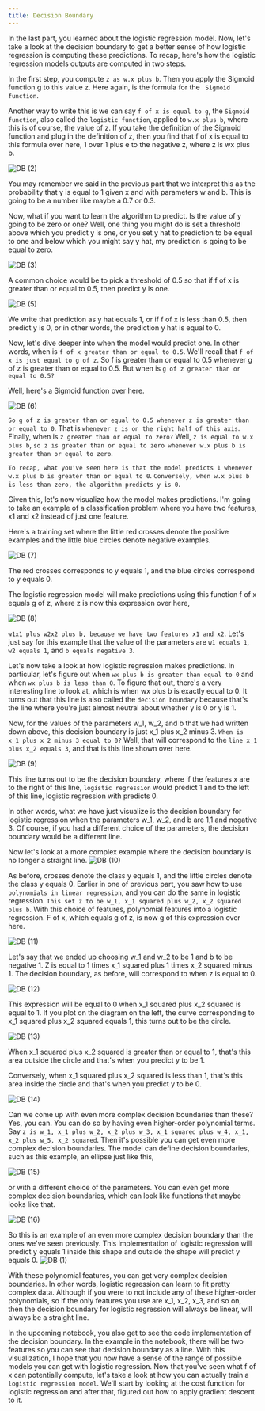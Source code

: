 ```yaml
---
title: Decision Boundary
---
```



In the last part, you learned about the logistic regression model. Now, let's take a look at the decision boundary to get a better sense of how logistic regression is computing these predictions. To recap, here's how the logistic regression models outputs are computed in two steps.

In the first step, you compute `z as w.x plus b`. Then you apply the Sigmoid function g to this value z. Here again, is the formula for the ` Sigmoid function`.

Another way to write this is we can say `f of x is equal to g`, the `Sigmoid function`, also called the `logistic function`, applied to `w.x plus b`, where this is of course, the value of z. If you take the definition of the Sigmoid function and plug in the definition of z, then you find that f of x is equal to this formula over here, 1 over 1 plus e to the negative z, where z is wx plus b.

![DB (2)](/SL/CLR/DB%20(2).png)

You may remember we said in the previous part that we interpret this as the probability that y is equal to 1 given x and with parameters w and b. This is going to be a number like maybe a 0.7 or 0.3.

Now, what if you want to learn the algorithm to predict. Is the value of y going to be zero or one? Well, one thing you might do is set a threshold above which you predict y is one, or you set y hat to prediction to be equal to one and below which you might say y hat, my prediction is going to be equal to zero.

![DB (3)](/SL/CLR/DB%20(3).png)

A common choice would be to pick a threshold of 0.5 so that if f of x is greater than or equal to 0.5, then predict y is one.

![DB (5)](/SL/CLR/DB%20(5).png)

We write that prediction as y hat equals 1, or if f of x is less than 0.5, then predict y is 0, or in other words, the prediction y hat is equal to 0.

Now, let's dive deeper into when the model would predict one. In other words, when is `f of x greater than or equal to 0.5`. We'll recall that `f of x is just equal to g of z`. So f is greater than or equal to 0.5 whenever g of z is greater than or equal to 0.5. But when is `g of z greater than or equal to 0.5?`

Well, here's a Sigmoid function over here.

![DB (6)](/SL/CLR/DB%20(6).png)

`So g of z is greater than or equal to 0.5 whenever z is greater than or equal to 0`. That is `whenever z is on the right half of this axis`. Finally, when is `z greater than or equal to zero?` Well, `z is equal to w.x plus b`, `so z is greater than or equal to zero whenever w.x plus b is greater than or equal to zero`.

`To recap, what you've seen here is that the model predicts 1 whenever w.x plus b is greater than or equal to 0`. `Conversely, when w.x plus b is less than zero, the algorithm predicts y is 0`.

Given this, let's now visualize how the model makes predictions. I'm going to take an example of a classification problem where you have two features, x1 and x2 instead of just one feature.

Here's a training set where the little red crosses denote the positive examples and the little blue circles denote negative examples.

![DB (7)](/SL/CLR/DB%20(7).png)

The red crosses corresponds to y equals 1, and the blue circles correspond to y equals 0.

The logistic regression model will make predictions using this function f of x equals g of z, where z is now this expression over here,

![DB (8)](/SL/CLR/DB%20(8).png)

`w1x1 plus w2x2 plus b, because we have two features x1 and x2`. Let's just say for this example that the value of the parameters are `w1 equals 1`, `w2 equals 1`, and `b equals negative 3`.

Let's now take a look at how logistic regression makes predictions. In particular, let's figure out when `wx plus b is greater than equal to 0` and when `wx plus b is less than 0`. To figure that out, there's a very interesting line to look at, which is when wx plus b is exactly equal to 0. It turns out that this line is also called the `decision boundary` because that's the line where you're just almost neutral about whether y is 0 or y is 1.

Now, for the values of the parameters w_1, w_2, and b that we had written down above, this decision boundary is just x_1 plus x_2 minus 3. `When is x_1 plus x_2 minus 3 equal to 0?` Well, that will correspond to the `line x_1 plus x_2 equals 3`, and that is this line shown over here.

![DB (9)](/SL/CLR/DB%20(9).png)

This line turns out to be the decision boundary, where if the features x are to the right of this line, `logistic regression` would predict 1 and to the left of this line, logistic regression with predicts 0.

In other words, what we have just visualize is the decision boundary for logistic regression when the parameters w_1, w_2, and b are 1,1 and negative 3. Of course, if you had a different choice of the parameters, the decision boundary would be a different line.

Now let's look at a more complex example where the decision boundary is no longer a straight line.
![DB (10)](/SL/CLR/DB%20(10).png)

As before, crosses denote the class y equals 1, and the little circles denote the class y equals 0. Earlier in one of previous part, you saw how to use `polynomials in linear regression`, and you can do the same in logistic regression. `This set z to be w_1, x_1 squared plus w_2, x_2 squared plus b`. With this choice of features, polynomial features into a logistic regression. F of x, which equals g of z, is now g of this expression over here.

![DB (11)](/SL/CLR/DB%20(11).png)

Let's say that we ended up choosing w_1 and w_2 to be 1 and b to be negative 1. Z is equal to 1 times x_1 squared plus 1 times x_2 squared minus 1. The decision boundary, as before, will correspond to when z is equal to 0.

![DB (12)](/SL/CLR/DB%20(12).png)

This expression will be equal to 0 when x_1 squared plus x_2 squared is equal to 1. If you plot on the diagram on the left, the curve corresponding to x_1 squared plus x_2 squared equals 1, this turns out to be the circle.

![DB (13)](/SL/CLR/DB%20(13).png)

When x_1 squared plus x_2 squared is greater than or equal to 1, that's this area outside the circle and that's when you predict y to be 1.

Conversely, when x_1 squared plus x_2 squared is less than 1, that's this area inside the circle and that's when you predict y to be 0.

![DB (14)](/SL/CLR/DB%20(14).png)

Can we come up with even more complex decision boundaries than these? Yes, you can. You can do so by having even higher-order polynomial terms. Say `z is w_1, x_1 plus w_2, x_2 plus w_3, x_1 squared plus w_4, x_1, x_2 plus w_5, x_2 squared`. Then it's possible you can get even more complex decision boundaries. The model can define decision boundaries, such as this example, an ellipse just like this,

![DB (15)](/SL/CLR/DB%20(15).png)

or with a different choice of the parameters. You can even get more complex decision boundaries, which can look like functions that maybe looks like that.

![DB (16)](/SL/CLR/DB%20(16).png)

So this is an example of an even more complex decision boundary than the ones we've seen previously. This implementation of logistic regression will predict y equals 1 inside this shape and outside the shape will predict y equals 0. 
![DB (1)](/SL/CLR/DB%20(1).png)

With these polynomial features, you can get very complex decision boundaries. In other words, logistic regression can learn to fit pretty complex data. Although if you were to not include any of these higher-order polynomials, so if the only features you use are x_1, x_2, x_3, and so on, then the decision boundary for logistic regression will always be linear, will always be a straight line.

In the upcoming notebook, you also get to see the code implementation of the decision boundary. In the example in the notebook, there will be two features so you can see that decision boundary as a line. With this visualization, I hope that you now have a sense of the range of possible models you can get with logistic regression. Now that you've seen what f of x can potentially compute, let's take a look at how you can actually train a `logistic regression model`. We'll start by looking at the cost function for logistic regression and after that, figured out how to apply gradient descent to it.


